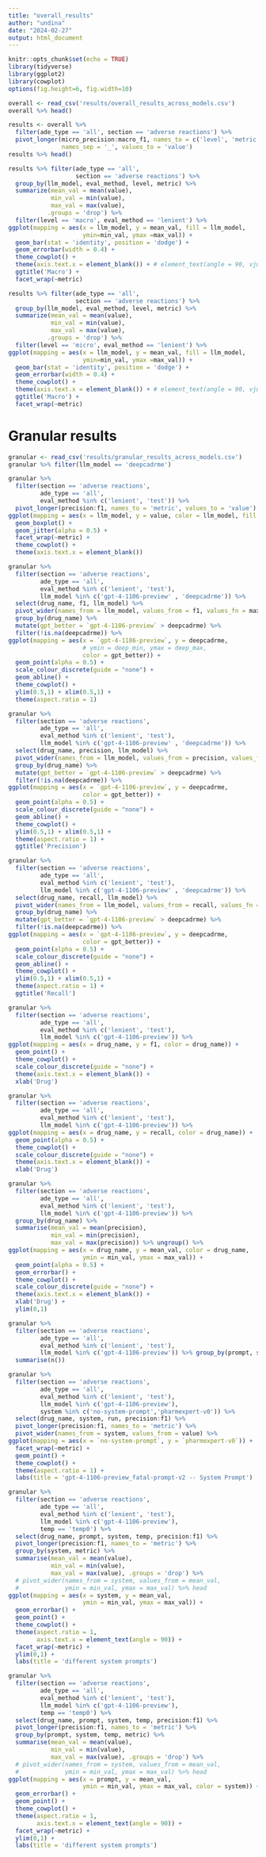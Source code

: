 ```yaml
---
title: "overall_results"
author: "undina"
date: "2024-02-27"
output: html_document
---
```


```r
knitr::opts_chunk$set(echo = TRUE)
library(tidyverse)
library(ggplot2)
library(cowplot)
options(fig.height=6, fig.width=10)
```

```r
overall <- read_csv('results/overall_results_across_models.csv')
overall %>% head()
```


```r
results <- overall %>%
  filter(ade_type == 'all', section == 'adverse reactions') %>%
  pivot_longer(micro_precision:macro_f1, names_to = c('level', 'metric'),
               names_sep = '_', values_to = 'value')
results %>% head()
```


```r
results %>% filter(ade_type == 'all',
                   section == 'adverse reactions') %>%
  group_by(llm_model, eval_method, level, metric) %>%
  summarize(mean_val = mean(value), 
            min_val = min(value),
            max_val = max(value),
           .groups = 'drop') %>% 
  filter(level == 'macro', eval_method == 'lenient') %>%
ggplot(mapping = aes(x = llm_model, y = mean_val, fill = llm_model,
                     ymin=min_val, ymax =max_val)) +
  geom_bar(stat = 'identity', position = 'dodge') +
  geom_errorbar(width = 0.4) + 
  theme_cowplot() +
  theme(axis.text.x = element_blank()) + # element_text(angle = 90, vjust = 0.5, hjust=1)) +
  ggtitle('Macro') +
  facet_wrap(~metric)
```


```r
results %>% filter(ade_type == 'all',
                   section == 'adverse reactions') %>%
  group_by(llm_model, eval_method, level, metric) %>%
  summarize(mean_val = mean(value), 
            min_val = min(value),
            max_val = max(value),
           .groups = 'drop') %>% 
  filter(level == 'micro', eval_method == 'lenient') %>%
ggplot(mapping = aes(x = llm_model, y = mean_val, fill = llm_model,
                     ymin=min_val, ymax =max_val)) +
  geom_bar(stat = 'identity', position = 'dodge') +
  geom_errorbar(width = 0.4) + 
  theme_cowplot() +
  theme(axis.text.x = element_blank()) + # element_text(angle = 90, vjust = 0.5, hjust=1)) +
  ggtitle('Macro') +
  facet_wrap(~metric)
```

# Granular results


```r
granular <- read_csv('results/granular_results_across_models.csv')
granular %>% filter(llm_model == 'deepcadrme')
```

```r
granular %>%
  filter(section == 'adverse reactions',
         ade_type == 'all',
         eval_method %in% c('lenient', 'test')) %>%
  pivot_longer(precision:f1, names_to = 'metric', values_to = 'value') %>%
ggplot(mapping = aes(x = llm_model, y = value, color = llm_model, fill = llm_model)) +
  geom_boxplot() +
  geom_jitter(alpha = 0.5) +
  facet_wrap(~metric) +
  theme_cowplot() +
  theme(axis.text.x = element_blank())
```


```r
granular %>%
  filter(section == 'adverse reactions',
         ade_type == 'all',
         eval_method %in% c('lenient', 'test'),
         llm_model %in% c('gpt-4-1106-preview' , 'deepcadrme')) %>% 
  select(drug_name, f1, llm_model) %>%
  pivot_wider(names_from = llm_model, values_from = f1, values_fn = max)  %>%
  group_by(drug_name) %>% 
  mutate(gpt_better = `gpt-4-1106-preview` > deepcadrme) %>% 
  filter(!is.na(deepcadrme)) %>% 
ggplot(mapping = aes(x = `gpt-4-1106-preview`, y = deepcadrme,
                     # ymin = deep_min, ymax = deep_max,
                     color = gpt_better)) +
  geom_point(alpha = 0.5) + 
  scale_colour_discrete(guide = "none") +
  geom_abline() +
  theme_cowplot() +
  ylim(0.5,1) + xlim(0.5,1) + 
  theme(aspect.ratio = 1)
```
```r
granular %>%
  filter(section == 'adverse reactions',
         ade_type == 'all',
         eval_method %in% c('lenient', 'test'),
         llm_model %in% c('gpt-4-1106-preview' , 'deepcadrme')) %>% 
  select(drug_name, precision, llm_model) %>%
  pivot_wider(names_from = llm_model, values_from = precision, values_fn = max)  %>%
  group_by(drug_name) %>% 
  mutate(gpt_better = `gpt-4-1106-preview` > deepcadrme) %>% 
  filter(!is.na(deepcadrme)) %>% 
ggplot(mapping = aes(x = `gpt-4-1106-preview`, y = deepcadrme,
                     color = gpt_better)) +
  geom_point(alpha = 0.5) + 
  scale_colour_discrete(guide = "none") +
  geom_abline() +
  theme_cowplot() +
  ylim(0.5,1) + xlim(0.5,1) + 
  theme(aspect.ratio = 1) +
  ggtitle('Precision')
```

```r
granular %>%
  filter(section == 'adverse reactions',
         ade_type == 'all',
         eval_method %in% c('lenient', 'test'),
         llm_model %in% c('gpt-4-1106-preview' , 'deepcadrme')) %>% 
  select(drug_name, recall, llm_model) %>%
  pivot_wider(names_from = llm_model, values_from = recall, values_fn = max)  %>%
  group_by(drug_name) %>% 
  mutate(gpt_better = `gpt-4-1106-preview` > deepcadrme) %>% 
  filter(!is.na(deepcadrme)) %>% 
ggplot(mapping = aes(x = `gpt-4-1106-preview`, y = deepcadrme,
                     color = gpt_better)) +
  geom_point(alpha = 0.5) + 
  scale_colour_discrete(guide = "none") +
  geom_abline() +
  theme_cowplot() +
  ylim(0.5,1) + xlim(0.5,1) + 
  theme(aspect.ratio = 1) +
  ggtitle('Recall')
```


```r
granular %>%
  filter(section == 'adverse reactions',
         ade_type == 'all',
         eval_method %in% c('lenient', 'test'),
         llm_model %in% c('gpt-4-1106-preview')) %>% 
ggplot(mapping = aes(x = drug_name, y = f1, color = drug_name)) +
  geom_point() +
  theme_cowplot() +
  scale_colour_discrete(guide = "none") +
  theme(axis.text.x = element_blank()) + 
  xlab('Drug')
```
```r
granular %>%
  filter(section == 'adverse reactions',
         ade_type == 'all',
         eval_method %in% c('lenient', 'test'),
         llm_model %in% c('gpt-4-1106-preview')) %>% 
ggplot(mapping = aes(x = drug_name, y = recall, color = drug_name)) +
  geom_point(alpha = 0.5) +
  theme_cowplot() +
  scale_colour_discrete(guide = "none") +
  theme(axis.text.x = element_blank()) + 
  xlab('Drug')
```



```r
granular %>%
  filter(section == 'adverse reactions',
         ade_type == 'all',
         eval_method %in% c('lenient', 'test'),
         llm_model %in% c('gpt-4-1106-preview')) %>% 
  group_by(drug_name) %>%
  summarise(mean_val = mean(precision),
            min_val = min(precision),
            max_val = max(precision)) %>% ungroup() %>%
ggplot(mapping = aes(x = drug_name, y = mean_val, color = drug_name,
                     ymin = min_val, ymax = max_val)) +
  geom_point(alpha = 0.5) +
  geom_errorbar() +
  theme_cowplot() +
  scale_colour_discrete(guide = "none") +
  theme(axis.text.x = element_blank()) + 
  xlab('Drug') +
  ylim(0,1)
```

```r
granular %>%
  filter(section == 'adverse reactions',
         ade_type == 'all',
         eval_method %in% c('lenient', 'test'),
         llm_model %in% c('gpt-4-1106-preview')) %>% group_by(prompt, system, temp) %>%
  summarise(n())

granular %>%
  filter(section == 'adverse reactions',
         ade_type == 'all',
         eval_method %in% c('lenient', 'test'),
         llm_model %in% c('gpt-4-1106-preview'),
         system %in% c('no-system-prompt','pharmexpert-v0')) %>% 
  select(drug_name, system, run, precision:f1) %>%
  pivot_longer(precision:f1, names_to = 'metric') %>% 
  pivot_wider(names_from = system, values_from = value) %>% 
ggplot(mapping = aes(x = `no-system-prompt`, y = `pharmexpert-v0`)) +
  facet_wrap(~metric) +
  geom_point() + 
  theme_cowplot() +
  theme(aspect.ratio = 1) +
  labs(title = 'gpt-4-1106-preview_fatal-prompt-v2 -- System Prompt')
```



```r
granular %>%
  filter(section == 'adverse reactions',
         ade_type == 'all',
         eval_method %in% c('lenient', 'test'),
         llm_model %in% c('gpt-4-1106-preview'),
         temp == 'temp0') %>% 
  select(drug_name, prompt, system, temp, precision:f1) %>%
  pivot_longer(precision:f1, names_to = 'metric') %>% 
  group_by(system, metric) %>%
  summarise(mean_val = mean(value), 
            min_val = min(value), 
            max_val = max(value), .groups = 'drop') %>% 
  # pivot_wider(names_from = system, values_from = mean_val,
  #             ymin = min_val, ymax = max_val) %>% head
ggplot(mapping = aes(x = system, y = mean_val,
                     ymin = min_val, ymax = max_val)) +
  geom_errorbar() + 
  geom_point() + 
  theme_cowplot() +
  theme(aspect.ratio = 1,
        axis.text.x = element_text(angle = 90)) +
  facet_wrap(~metric) +
  ylim(0,1) + 
  labs(title = 'different system prompts') 
```


```r
granular %>%
  filter(section == 'adverse reactions',
         ade_type == 'all',
         eval_method %in% c('lenient', 'test'),
         llm_model %in% c('gpt-4-1106-preview'),
         temp == 'temp0') %>% 
  select(drug_name, prompt, system, temp, precision:f1) %>%
  pivot_longer(precision:f1, names_to = 'metric') %>% 
  group_by(prompt, system, temp, metric) %>%
  summarise(mean_val = mean(value), 
            min_val = min(value), 
            max_val = max(value), .groups = 'drop') %>% 
  # pivot_wider(names_from = system, values_from = mean_val,
  #             ymin = min_val, ymax = max_val) %>% head
ggplot(mapping = aes(x = prompt, y = mean_val,
                     ymin = min_val, ymax = max_val, color = system)) +
  geom_errorbar() + 
  geom_point() + 
  theme_cowplot() +
  theme(aspect.ratio = 1,
        axis.text.x = element_text(angle = 90)) +
  facet_wrap(~metric) +
  ylim(0,1) + 
  labs(title = 'different system prompts') 
```







